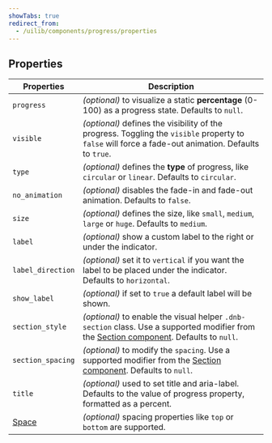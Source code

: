 ```yaml
---
showTabs: true
redirect_from:
  - /uilib/components/progress/properties
---
```


## Properties

| Properties                                  | Description                                                                                                                                                                     |
| ------------------------------------------- | ------------------------------------------------------------------------------------------------------------------------------------------------------------------------------- |
| `progress`                                  | _(optional)_ to visualize a static **percentage** (0-100) as a progress state. Defaults to `null`.                                                                              |
| `visible`                                   | _(optional)_ defines the visibility of the progress. Toggling the `visible` property to `false` will force a fade-out animation. Defaults to `true`.                            |
| `type`                                      | _(optional)_ defines the **type** of progress, like `circular` or `linear`. Defaults to `circular`.                                                                             |
| `no_animation`                              | _(optional)_ disables the fade-in and fade-out animation. Defaults to `false`.                                                                                                  |
| `size`                                      | _(optional)_ defines the size, like `small`, `medium`, `large` or `huge`. Defaults to `medium`.                                                                                 |
| `label`                                     | _(optional)_ show a custom label to the right or under the indicator.                                                                                                           |
| `label_direction`                           | _(optional)_ set it to `vertical` if you want the label to be placed under the indicator. Defaults to `horizontal`.                                                             |
| `show_label`                                | _(optional)_ if set to `true` a default label will be shown.                                                                                                                    |
| `section_style`                             | _(optional)_ to enable the visual helper `.dnb-section` class. Use a supported modifier from the [Section component](/uilib/components/section/properties). Defaults to `null`. |
| `section_spacing`                           | _(optional)_ to modify the `spacing`. Use a supported modifier from the [Section component](/uilib/components/section/properties). Defaults to `null`.                          |
| `title`                                     | _(optional)_ used to set title and aria-label. Defaults to the value of progress property, formatted as a percent.                                                              |
| [Space](/uilib/components/space/properties) | _(optional)_ spacing properties like `top` or `bottom` are supported.                                                                                                           |
